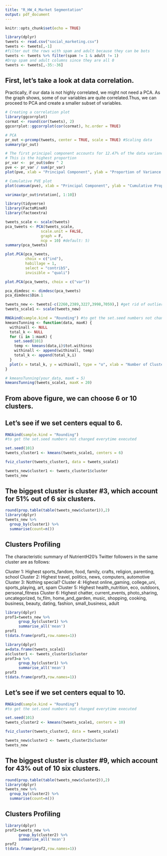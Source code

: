 ---
title: "R_HW_4_Market Segmentation"
output: pdf_document
---

```{r setup, include=FALSE}
knitr::opts_chunk$set(echo = TRUE)
```

```{r}
library(dplyr)
tweets <- read.csv("social_marketing.csv")
tweets <- tweets[,-1]
#filter out the rows with spam and adult because they can be bots
tweets <- tweets %>% filter(spam != 1 & adult != 1) 
#Drop spam and adult columns since they are all 0
tweets <- tweets[,-35:-36] 
```

## First, let's take a look at data correlation.
Practically, if our data is not highly correlated, we might not need a PCA.
As the graph shows, some of our variables are quite correlated.Thus, we can proceed to PCA and create a smaller subset of variables.

```{r}
# Creating a correlation plot
library(ggcorrplot)
cormat <- round(cor(tweets), 2)
ggcorrplot::ggcorrplot(cor(cormat), hc.order = TRUE)
```


```{r}
# PCA
pr_out <-prcomp(tweets, center = TRUE, scale = TRUE) #Scaling data
summary(pr_out)
```

```{r}
# The first principal component accounts for 12.47% of the data variance.
# This is the highest proportion
pr_var <-  pr_out$sdev ^ 2
pve <- pr_var / sum(pr_var)
plot(pve, xlab = "Principal Component", ylab = "Proportion of Variance Explained", ylim = c(0,1), type = 'b')
```


```{r}
# Cumulative PVE plot
plot(cumsum(pve), xlab = "Principal Component", ylab = "Cumulative Proportion of Variance Explained", ylim =c(0,1), type = 'b')
```


```{r}
varimax(pr_out$rotation[, 1:10])
```

```{r}
library(tidyverse)
library(FactoMineR)
library(factoextra)

tweets_scale <- scale(tweets)
pca_tweets <- PCA(tweets_scale, 
                scale.unit = FALSE,
                graph = F, 
                ncp = 10) #default: 5)
summary(pca_tweets)
```

```{r}
plot.PCA(pca_tweets, 
         choix = c("ind"),
         habillage = 1,
         select = "contrib5",
         invisible = "quali")
```

```{r}
plot.PCA(pca_tweets, choix = c("var"))
```

```{r}
pca_dimdesc <- dimdesc(pca_tweets)
pca_dimdesc$Dim.1
```

```{r}
tweets_new <- tweets[-c(2260,2389,3227,3998,7059),] #get rid of outliers
tweets_scale1 <- scale(tweets_new)
```

```{r}
RNGkind(sample.kind = "Rounding") #to get the set.seed numbers not changed everytime executed
kmeansTunning <- function(data, maxK) {
  withinall <- NULL
  total_k <- NULL
  for (i in 1:maxK) {
    set.seed(101)
    temp <- kmeans(data,i)$tot.withinss
    withinall <- append(withinall, temp)
    total_k <- append(total_k,i)
  }
  plot(x = total_k, y = withinall, type = "o", xlab = "Number of Cluster", ylab = "Total within")
}

# kmeansTunning(your_data, maxK = 5)
kmeansTunning(tweets_scale1, maxK = 20)
```

## From above figure, we can choose 6 or 10 clusters.

## Let's see if we set centers equal to 6.

```{r}
RNGkind(sample.kind = "Rounding") 
#to get the set.seed numbers not changed everytime executed

set.seed(101)
tweets_cluster1 <- kmeans(tweets_scale1, centers = 6)

fviz_cluster(tweets_cluster1, data = tweets_scale1)
```

```{r}
tweets_new$cluster1 <- tweets_cluster1$cluster
tweets_new
```

## The biggest cluster is cluster #3, which account for 51% out of 6 six clusters.

```{r}
round(prop.table(table(tweets_new$cluster1)),2)
library(dplyr)
tweets_new %>% 
  group_by(cluster1) %>% 
  summarise(count=n())
```
## Clusters Profiling
The characteristic summary of NutrientH20's Twitter followers in the same cluster are as follows:

Cluster 1: Highest sports_fandom, food, family, crafts, religion, parenting, school
Cluster 2: Highest travel, politics, news, computers, automotive
Cluster 3: Nothing special?
Cluster 4: Highest online_gaming, college_uni, sports_playing, art, spam
Cluster 5: Highest health_nutrition, eco, outdoors, personal_fitness
Cluster 6: Highest chatter, current_events, photo_sharing, uncategorized, tv_film, home_and_garden, music, shopping, cooking, business, beauty, dating, fashion, small_business, adult

```{r}
library(dplyr)
prof1=tweets_new %>% 
      group_by(cluster1) %>% 
      summarise_all('mean')
prof1
t(data.frame(prof1,row.names=1))
```

```{r}
library(dplyr)
a=data.frame(tweets_scale1)
a$cluster1 <- tweets_cluster1$cluster
prof3=a %>% 
      group_by(cluster1) %>% 
      summarise_all('mean')
prof3
t(data.frame(prof3,row.names=1))
```


## Let's see if we set centers equal to 10.

```{r}
RNGkind(sample.kind = "Rounding") 
#to get the set.seed numbers not changed everytime executed

set.seed(101)
tweets_cluster2 <- kmeans(tweets_scale1, centers = 10)

fviz_cluster(tweets_cluster2, data = tweets_scale1)
```

```{r}
tweets_new$cluster2 <- tweets_cluster2$cluster
tweets_new
```
## The biggest cluster is cluster #9, which account for 43% out of 10 six clusters.

```{r}
round(prop.table(table(tweets_new$cluster2)),2)
library(dplyr)
tweets_new %>% 
  group_by(cluster2) %>% 
  summarise(count=n())
```
## Clusters Profiling

```{r}
library(dplyr)
prof2=tweets_new %>% 
      group_by(cluster2) %>% 
      summarise_all('mean')
prof2
t(data.frame(prof2,row.names=1))
```

```{r}

```


